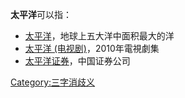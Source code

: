 '''太平洋'''可以指：
* [[太平洋|太平洋]]，地球上五大洋中面积最大的洋
* [[太平洋_(电视剧)|太平洋 (电视剧)]]，2010年電視劇集
* [[太平洋证券|太平洋证券]]，中国证券公司

{{disambig}}

[[Category:三字消歧义|Category:三字消歧义]]